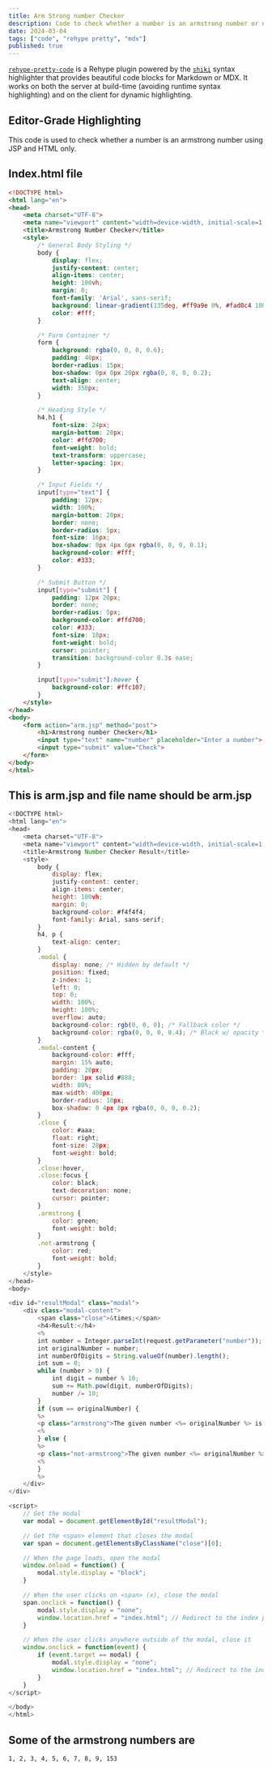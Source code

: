 ```yaml
---
title: Arm Strong number Checker
description: Code to check whether a number is an armstrong number or not using JSP and Html only
date: 2024-03-04
tags: ["code", "rehype pretty", "mdx"]
published: true
---
```


[`rehype-pretty-code`](https://github.com/atomiks/rehype-pretty-code) is a Rehype plugin powered by the
[`shiki`](https://github.com/shikijs/shiki) syntax highlighter that provides beautiful code blocks for Markdown or MDX. It works on both the server at build-time (avoiding runtime syntax highlighting) and on the client for dynamic highlighting.

## Editor-Grade Highlighting

<span className="mix-blend-plus-lighter text-zinc-400/80">
    This code is used to check whether a number is an armstrong number using JSP and HTML only.
</span>

## Index.html file

```html
<!DOCTYPE html>
<html lang="en">
<head>
    <meta charset="UTF-8">
    <meta name="viewport" content="width=device-width, initial-scale=1.0">
    <title>Armstrong Number Checker</title>
    <style>
        /* General Body Styling */
        body {
            display: flex;
            justify-content: center;
            align-items: center;
            height: 100vh;
            margin: 0;
            font-family: 'Arial', sans-serif;
            background: linear-gradient(135deg, #ff9a9e 0%, #fad0c4 100%);
            color: #fff;
        }

        /* Form Container */
        form {
            background: rgba(0, 0, 0, 0.6);
            padding: 40px;
            border-radius: 15px;
            box-shadow: 0px 0px 20px rgba(0, 0, 0, 0.2);
            text-align: center;
            width: 350px;
        }

        /* Heading Style */
        h4,h1 {
            font-size: 24px;
            margin-bottom: 20px;
            color: #ffd700;
            font-weight: bold;
            text-transform: uppercase;
            letter-spacing: 1px;
        }

        /* Input Fields */
        input[type="text"] {
            padding: 12px;
            width: 100%;
            margin-bottom: 20px;
            border: none;
            border-radius: 5px;
            font-size: 16px;
            box-shadow: 0px 4px 6px rgba(0, 0, 0, 0.1);
            background-color: #fff;
            color: #333;
        }

        /* Submit Button */
        input[type="submit"] {
            padding: 12px 20px;
            border: none;
            border-radius: 5px;
            background-color: #ffd700;
            color: #333;
            font-size: 18px;
            font-weight: bold;
            cursor: pointer;
            transition: background-color 0.3s ease;
        }

        input[type="submit"]:hover {
            background-color: #ffc107;
        }
    </style>
</head>
<body>
    <form action="arm.jsp" method="post">
        <h1>Armstrong number Checker</h1>
        <input type="text" name="number" placeholder="Enter a number">
        <input type="submit" value="Check">
    </form>
</body>
</html>
```

## This is arm.jsp and file name should be arm.jsp

```js
<!DOCTYPE html>
<html lang="en">
<head>
    <meta charset="UTF-8">
    <meta name="viewport" content="width=device-width, initial-scale=1.0">
    <title>Armstrong Number Checker Result</title>
    <style>
        body {
            display: flex;
            justify-content: center;
            align-items: center;
            height: 100vh;
            margin: 0;
            background-color: #f4f4f4;
            font-family: Arial, sans-serif;
        }
        h4, p {
            text-align: center;
        }
        .modal {
            display: none; /* Hidden by default */
            position: fixed;
            z-index: 1;
            left: 0;
            top: 0;
            width: 100%;
            height: 100%;
            overflow: auto;
            background-color: rgb(0, 0, 0); /* Fallback color */
            background-color: rgba(0, 0, 0, 0.4); /* Black w/ opacity */
        }
        .modal-content {
            background-color: #fff;
            margin: 15% auto;
            padding: 20px;
            border: 1px solid #888;
            width: 80%;
            max-width: 400px;
            border-radius: 10px;
            box-shadow: 0 4px 8px rgba(0, 0, 0, 0.2);
        }
        .close {
            color: #aaa;
            float: right;
            font-size: 28px;
            font-weight: bold;
        }
        .close:hover,
        .close:focus {
            color: black;
            text-decoration: none;
            cursor: pointer;
        }
        .armstrong {
            color: green;
            font-weight: bold;
        }
        .not-armstrong {
            color: red;
            font-weight: bold;
        }
    </style>
</head>
<body>

<div id="resultModal" class="modal">
    <div class="modal-content">
        <span class="close">&times;</span>
        <h4>Result:</h4>
        <%
        int number = Integer.parseInt(request.getParameter("number"));
        int originalNumber = number;
        int numberOfDigits = String.valueOf(number).length();
        int sum = 0;
        while (number > 0) {
            int digit = number % 10;
            sum += Math.pow(digit, numberOfDigits);
            number /= 10;
        }
        if (sum == originalNumber) {
        %>
        <p class="armstrong">The given number <%= originalNumber %> is an Armstrong number.</p>
        <%
        } else {
        %>
        <p class="not-armstrong">The given number <%= originalNumber %> is not an Armstrong number.</p>
        <%
        }
        %>
    </div>
</div>

<script>
    // Get the modal
    var modal = document.getElementById("resultModal");

    // Get the <span> element that closes the modal
    var span = document.getElementsByClassName("close")[0];

    // When the page loads, open the modal
    window.onload = function() {
        modal.style.display = "block";
    }

    // When the user clicks on <span> (x), close the modal
    span.onclick = function() {
        modal.style.display = "none";
        window.location.href = "index.html"; // Redirect to the index page after closing
    }

    // When the user clicks anywhere outside of the modal, close it
    window.onclick = function(event) {
        if (event.target == modal) {
            modal.style.display = "none";
            window.location.href = "index.html"; // Redirect to the index page after closing
        }
    }
</script>

</body>
</html>

```

## Some of the armstrong numbers are

```bash
1, 2, 3, 4, 5, 6, 7, 8, 9, 153

```